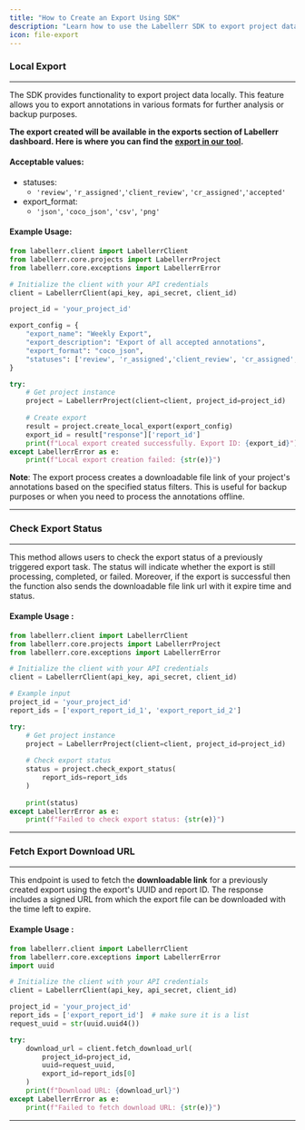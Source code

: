 ```yaml
---
title: "How to Create an Export Using SDK"
description: "Learn how to use the Labellerr SDK to export project data locally in various formats, check export status, and fetch downloadable URLs."
icon: file-export
---
```


### Local Export

---

The SDK provides functionality to export project data locally. This feature allows you to export annotations in various formats for further analysis or backup purposes.

**The export created will be available in the exports section of Labellerr dashboard. Here is where you can find the** [**export in our tool**](/actions/create-export)**.**

#### Acceptable values:

*   statuses:
    *   `'review'`, `'r_assigned'`,`'client_review'`, `'cr_assigned'`,`'accepted'`
*   export_format:
    *   `'json'`, `'coco_json'`, `'csv'`, `'png'`

#### Example Usage:

```python Local Export Example lines icon="download"
from labellerr.client import LabellerrClient
from labellerr.core.projects import LabellerrProject
from labellerr.core.exceptions import LabellerrError

# Initialize the client with your API credentials
client = LabellerrClient(api_key, api_secret, client_id)

project_id = 'your_project_id'

export_config = {
    "export_name": "Weekly Export",
    "export_description": "Export of all accepted annotations",
    "export_format": "coco_json",
    "statuses": ['review', 'r_assigned','client_review', 'cr_assigned','accepted']
}

try:
    # Get project instance
    project = LabellerrProject(client=client, project_id=project_id)
    
    # Create export
    result = project.create_local_export(export_config)
    export_id = result["response"]['report_id']
    print(f"Local export created successfully. Export ID: {export_id}")
except LabellerrError as e:
    print(f"Local export creation failed: {str(e)}")
```

**Note**: The export process creates a downloadable file link of your project's annotations based on the specified status filters. This is useful for backup purposes or when you need to process the annotations offline.

---

### Check Export Status

---

This method allows users to check the export status of a previously triggered export task. The status will indicate whether the export is still processing, completed, or failed. Moreover, if the export is successful then the function also sends the downloadable file link url with it expire time and status.

#### Example Usage :

```python Check Export Status Example lines icon="magnifying-glass"
from labellerr.client import LabellerrClient
from labellerr.core.projects import LabellerrProject
from labellerr.core.exceptions import LabellerrError

# Initialize the client with your API credentials
client = LabellerrClient(api_key, api_secret, client_id)

# Example input
project_id = 'your_project_id'
report_ids = ['export_report_id_1', 'export_report_id_2']

try:
    # Get project instance
    project = LabellerrProject(client=client, project_id=project_id)
    
    # Check export status
    status = project.check_export_status(
        report_ids=report_ids
    )
    
    print(status)
except LabellerrError as e:
    print(f"Failed to check export status: {str(e)}")
```

---

### Fetch Export Download URL

---

This endpoint is used to fetch the **downloadable link** for a previously created export using the export's UUID and report ID. The response includes a signed URL from which the export file can be downloaded with the time left to expire.

#### Example Usage :

```python Fetch Download URL Example lines icon="link"
from labellerr.client import LabellerrClient
from labellerr.core.exceptions import LabellerrError
import uuid

# Initialize the client with your API credentials
client = LabellerrClient(api_key, api_secret, client_id)

project_id = 'your_project_id'
report_ids = ['export_report_id']  # make sure it is a list
request_uuid = str(uuid.uuid4())

try:
    download_url = client.fetch_download_url(
        project_id=project_id,
        uuid=request_uuid,
        export_id=report_ids[0]
    )
    print(f"Download URL: {download_url}")
except LabellerrError as e:
    print(f"Failed to fetch download URL: {str(e)}")
```

---
